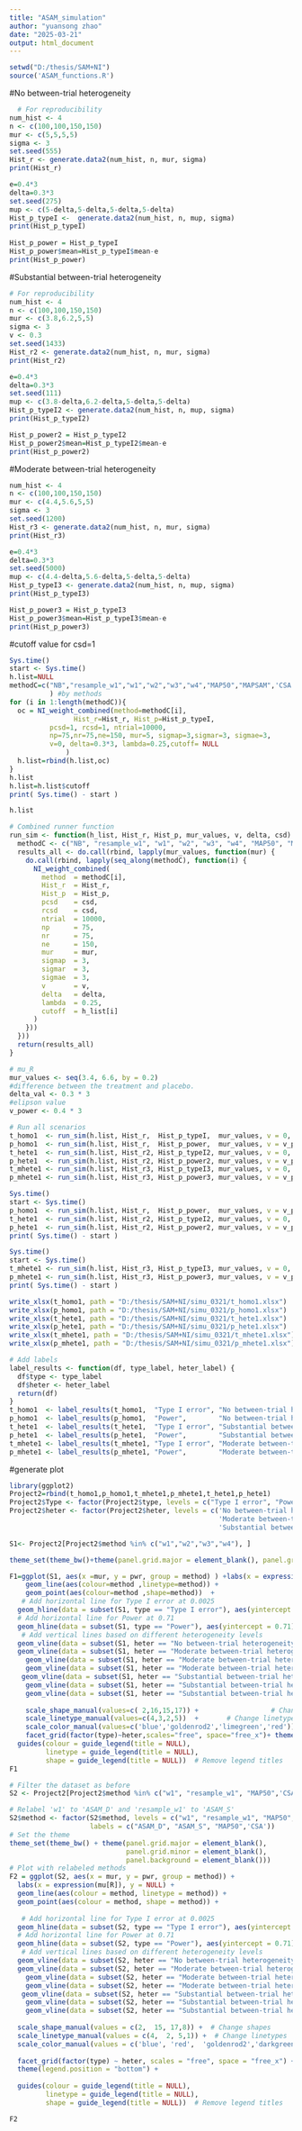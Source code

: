 ---
title: "ASAM_simulation"
author: "yuansong zhao"
date: "2025-03-21"
output: html_document
---

```{r}
setwd("D:/thesis/SAM+NI")
source('ASAM_functions.R')
```

#No between-trial heterogeneity
```{r}
  # For reproducibility
num_hist <- 4
n <- c(100,100,150,150)
mur <- c(5,5,5,5)
sigma <- 3
set.seed(555)
Hist_r <- generate.data2(num_hist, n, mur, sigma) 
print(Hist_r)

e=0.4*3
delta=0.3*3
set.seed(275)
mup <- c(5-delta,5-delta,5-delta,5-delta)
Hist_p_typeI <-  generate.data2(num_hist, n, mup, sigma) 
print(Hist_p_typeI)
 
Hist_p_power = Hist_p_typeI
Hist_p_power$mean=Hist_p_typeI$mean-e
print(Hist_p_power)
```

#Substantial between-trial heterogeneity
```{r}
# For reproducibility
num_hist <- 4
n <- c(100,100,150,150)
mur <- c(3.8,6.2,5,5)
sigma <- 3
v <- 0.3
set.seed(1433)
Hist_r2 <- generate.data2(num_hist, n, mur, sigma)
print(Hist_r2)

e=0.4*3
delta=0.3*3
set.seed(111)
mup <- c(3.8-delta,6.2-delta,5-delta,5-delta) 
Hist_p_typeI2 <- generate.data2(num_hist, n, mup, sigma)
print(Hist_p_typeI2)

Hist_p_power2 = Hist_p_typeI2
Hist_p_power2$mean=Hist_p_typeI2$mean-e
print(Hist_p_power2)
```

#Moderate between-trial heterogeneity
```{r}
num_hist <- 4
n <- c(100,100,150,150)
mur <- c(4.4,5.6,5,5)
sigma <- 3
set.seed(1200)
Hist_r3 <- generate.data2(num_hist, n, mur, sigma)
print(Hist_r3)

e=0.4*3
delta=0.3*3
set.seed(5000)
mup <- c(4.4-delta,5.6-delta,5-delta,5-delta) 
Hist_p_typeI3 <- generate.data2(num_hist, n, mup, sigma)
print(Hist_p_typeI3)

Hist_p_power3 = Hist_p_typeI3
Hist_p_power3$mean=Hist_p_typeI3$mean-e
print(Hist_p_power3)
```

#cutoff value for csd=1
```{r}
Sys.time()
start <- Sys.time()
h.list=NULL
methodC=c("NB","resample_w1","w1","w2","w3","w4","MAP50","MAPSAM",'CSA'
          ) #by methods
for (i in 1:length(methodC)){
  oc = NI_weight_combined(method=methodC[i],
                Hist_r=Hist_r, Hist_p=Hist_p_typeI, 
          pcsd=1, rcsd=1, ntrial=10000,
          np=75,nr=75,ne=150, mur=5, sigmap=3,sigmar=3, sigmae=3,
          v=0, delta=0.3*3, lambda=0.25,cutoff= NULL
              )
  h.list=rbind(h.list,oc)
}
h.list
h.list=h.list$cutoff
print( Sys.time() - start )
```
```{r}
h.list
```
```{r}
# Combined runner function
run_sim <- function(h_list, Hist_r, Hist_p, mur_values, v, delta, csd) {
  methodC <- c("NB", "resample_w1", "w1", "w2", "w3", "w4", "MAP50", "MAPSAM", "CSA")
  results_all <- do.call(rbind, lapply(mur_values, function(mur) {
    do.call(rbind, lapply(seq_along(methodC), function(i) {
      NI_weight_combined(
        method  = methodC[i],
        Hist_r  = Hist_r,
        Hist_p  = Hist_p,
        pcsd    = csd,
        rcsd    = csd,
        ntrial  = 10000,
        np      = 75,
        nr      = 75,
        ne      = 150,
        mur     = mur,
        sigmap  = 3,
        sigmar  = 3,
        sigmae  = 3,
        v       = v,
        delta   = delta,
        lambda  = 0.25,
        cutoff  = h_list[i]
      )
    }))
  }))
  return(results_all)
}

# mu_R 
mur_values <- seq(3.4, 6.6, by = 0.2)
#difference between the treatment and placebo.
delta_val <- 0.3 * 3
#elipson value
v_power <- 0.4 * 3
```

```{r}
# Run all scenarios
t_homo1  <- run_sim(h.list, Hist_r,  Hist_p_typeI,  mur_values, v = 0,       delta_val, 1)
p_homo1  <- run_sim(h.list, Hist_r,  Hist_p_power,  mur_values, v = v_power, delta_val, 1)
t_hete1  <- run_sim(h.list, Hist_r2, Hist_p_typeI2, mur_values, v = 0,       delta_val, 1)
p_hete1  <- run_sim(h.list, Hist_r2, Hist_p_power2, mur_values, v = v_power, delta_val, 1)
t_mhete1 <- run_sim(h.list, Hist_r3, Hist_p_typeI3, mur_values, v = 0,       delta_val, 1)
p_mhete1 <- run_sim(h.list, Hist_r3, Hist_p_power3, mur_values, v = v_power, delta_val, 1)
```

```{r}
Sys.time()
start <- Sys.time()
p_homo1  <- run_sim(h.list, Hist_r,  Hist_p_power,  mur_values, v = v_power, delta_val, 1)
t_hete1  <- run_sim(h.list, Hist_r2, Hist_p_typeI2, mur_values, v = 0,       delta_val, 1)
p_hete1  <- run_sim(h.list, Hist_r2, Hist_p_power2, mur_values, v = v_power, delta_val, 1)
print( Sys.time() - start )
```


```{r}
Sys.time()
start <- Sys.time()
t_mhete1 <- run_sim(h.list, Hist_r3, Hist_p_typeI3, mur_values, v = 0,       delta_val, 1)
p_mhete1 <- run_sim(h.list, Hist_r3, Hist_p_power3, mur_values, v = v_power, delta_val, 1)
print( Sys.time() - start )
```



```{r}
write_xlsx(t_homo1, path = "D:/thesis/SAM+NI/simu_0321/t_homo1.xlsx")
write_xlsx(p_homo1, path = "D:/thesis/SAM+NI/simu_0321/p_homo1.xlsx")
write_xlsx(t_hete1, path = "D:/thesis/SAM+NI/simu_0321/t_hete1.xlsx")
write_xlsx(p_hete1, path = "D:/thesis/SAM+NI/simu_0321/p_hete1.xlsx")
write_xlsx(t_mhete1, path = "D:/thesis/SAM+NI/simu_0321/t_mhete1.xlsx")
write_xlsx(p_mhete1, path = "D:/thesis/SAM+NI/simu_0321/p_mhete1.xlsx")
```


```{r}
# Add labels
label_results <- function(df, type_label, heter_label) {
  df$type <- type_label
  df$heter <- heter_label
  return(df)
}
t_homo1  <- label_results(t_homo1,  "Type I error", "No between-trial heterogeneity")
p_homo1  <- label_results(p_homo1,  "Power",        "No between-trial heterogeneity")
t_hete1  <- label_results(t_hete1,  "Type I error", "Substantial between-trial heterogeneity")
p_hete1  <- label_results(p_hete1,  "Power",        "Substantial between-trial heterogeneity")
t_mhete1 <- label_results(t_mhete1, "Type I error", "Moderate between-trial heterogeneity")
p_mhete1 <- label_results(p_mhete1, "Power",        "Moderate between-trial heterogeneity")

```

#generate plot
```{r}
library(ggplot2)
Project2=rbind(t_homo1,p_homo1,t_mhete1,p_mhete1,t_hete1,p_hete1)
Project2$Type <- factor(Project2$type, levels = c("Type I error", "Power"))
Project2$heter <- factor(Project2$heter, levels = c('No between-trial heterogeneity',
                                                    'Moderate between-trial heterogeneity',
                                                    'Substantial between-trial heterogeneity'))
```

```{r}
S1<- Project2[Project2$method %in% c("w1","w2","w3","w4"), ]

theme_set(theme_bw()+theme(panel.grid.major = element_blank(), panel.grid.minor = element_blank(),panel.background = element_blank()))

F1=ggplot(S1, aes(x =mur, y = pwr, group = method) ) +labs(x = expression(mu[R]) , y = NULL)  + 
    geom_line(aes(colour=method ,linetype=method)) +        
    geom_point(aes(colour=method ,shape=method))  +
   # Add horizontal line for Type I error at 0.0025
  geom_hline(data = subset(S1, type == "Type I error"), aes(yintercept = 0.0025),  color = 'black') +
  # Add horizontal line for Power at 0.71
  geom_hline(data = subset(S1, type == "Power"), aes(yintercept = 0.71), color ='black') +
   # Add vertical lines based on different heterogeneity levels
  geom_vline(data = subset(S1, heter == "No between-trial heterogeneity"), aes(xintercept = 5), color = 'grey', linetype = "dashed") + 
  geom_vline(data = subset(S1, heter == "Moderate between-trial heterogeneity"), aes(xintercept = 5), color = 'grey', linetype = "dashed") +
    geom_vline(data = subset(S1, heter == "Moderate between-trial heterogeneity"), aes(xintercept = 4.4), color = 'grey', linetype = "dashed") +
    geom_vline(data = subset(S1, heter == "Moderate between-trial heterogeneity"), aes(xintercept = 5.6), color = 'grey', linetype = "dashed") +
   geom_vline(data = subset(S1, heter == "Substantial between-trial heterogeneity"), aes(xintercept = 5), color = 'grey', linetype = "dashed") +
    geom_vline(data = subset(S1, heter == "Substantial between-trial heterogeneity"), aes(xintercept = 3.8), color = 'grey', linetype = "dashed") +
    geom_vline(data = subset(S1, heter == "Substantial between-trial heterogeneity"), aes(xintercept = 6.2), color = 'grey', linetype = "dashed") +
  
    scale_shape_manual(values=c( 2,16,15,17)) +                  # Change shapes
    scale_linetype_manual(values=c(4,3,2,5))  +       # Change linetypes
    scale_color_manual(values=c('blue','goldenrod2','limegreen','red'))+
    facet_grid(factor(type)~heter,scales="free", space="free_x")+ theme(legend.position="bottom")+
  guides(colour = guide_legend(title = NULL), 
         linetype = guide_legend(title = NULL), 
         shape = guide_legend(title = NULL))  # Remove legend titles
F1
```

```{r}
# Filter the dataset as before
S2 <- Project2[Project2$method %in% c("w1", "resample_w1", "MAP50",'CSA'), ]

# Relabel 'w1' to 'ASAM_D' and 'resample_w1' to 'ASAM_S'
S2$method <- factor(S2$method, levels = c("w1", "resample_w1", "MAP50",'CSA'), 
                    labels = c("ASAM_D", "ASAM_S", "MAP50",'CSA'))
# Set the theme
theme_set(theme_bw() + theme(panel.grid.major = element_blank(), 
                             panel.grid.minor = element_blank(), 
                             panel.background = element_blank()))
# Plot with relabeled methods
F2 = ggplot(S2, aes(x = mur, y = pwr, group = method)) + 
  labs(x = expression(mu[R]), y = NULL) + 
  geom_line(aes(colour = method, linetype = method)) +        
  geom_point(aes(colour = method, shape = method)) +
  
   # Add horizontal line for Type I error at 0.0025
  geom_hline(data = subset(S2, type == "Type I error"), aes(yintercept = 0.0025),  color = 'black') +
  # Add horizontal line for Power at 0.71
  geom_hline(data = subset(S2, type == "Power"), aes(yintercept = 0.71), color ='black') +
   # Add vertical lines based on different heterogeneity levels
  geom_vline(data = subset(S2, heter == "No between-trial heterogeneity"), aes(xintercept = 5), color = 'grey', linetype = "dashed") + 
  geom_vline(data = subset(S2, heter == "Moderate between-trial heterogeneity"), aes(xintercept = 5), color = 'grey', linetype = "dashed") +
    geom_vline(data = subset(S2, heter == "Moderate between-trial heterogeneity"), aes(xintercept = 4.4), color = 'grey', linetype = "dashed") +
    geom_vline(data = subset(S2, heter == "Moderate between-trial heterogeneity"), aes(xintercept = 5.6), color = 'grey', linetype = "dashed") +
   geom_vline(data = subset(S2, heter == "Substantial between-trial heterogeneity"), aes(xintercept = 5), color = 'grey', linetype = "dashed") +
    geom_vline(data = subset(S2, heter == "Substantial between-trial heterogeneity"), aes(xintercept = 3.8), color = 'grey', linetype = "dashed") +
    geom_vline(data = subset(S2, heter == "Substantial between-trial heterogeneity"), aes(xintercept = 6.2), color = 'grey', linetype = "dashed") +
  
  scale_shape_manual(values = c(2,  15, 17,8)) +  # Change shapes
  scale_linetype_manual(values = c(4,  2, 5,1)) +  # Change linetypes
  scale_color_manual(values = c('blue', 'red',  'goldenrod2','darkgreen')) +
  
  facet_grid(factor(type) ~ heter, scales = "free", space = "free_x") + 
  theme(legend.position = "bottom") +
  
  guides(colour = guide_legend(title = NULL), 
         linetype = guide_legend(title = NULL), 
         shape = guide_legend(title = NULL))  # Remove legend titles

F2
```

